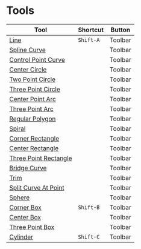# Tools

| Tool                                             | Shortcut  | Button  |
| --------------------------------------------------- | --------- | ------- |
| [Line](tool/line)                                   | `Shift-A` | Toolbar |
| [Spline Curve](tool/spline-curve)                   |           | Toolbar |
| [Control Point Curve](tool/control-point-curve)     |           | Toolbar |
| [Center Circle](tool/center-circle)                 |           | Toolbar |
| [Two Point Circle](tool/two-point-circle)           |           | Toolbar |
| [Three Point Circle](tool/three-point-circle)       |           | Toolbar |
| [Center Point Arc](tool/center-point-arc)           |           | Toolbar |
| [Three Point Arc](tool/three-point-arc)             |           | Toolbar |
| [Regular Polygon](tool/polygon)             |           | Toolbar |
| [Spiral](tool/spiral)                               |           | Toolbar |
| [Corner Rectangle](tool/corner-rectangle)           |           | Toolbar |
| [Center Rectangle](tool/center-rectangle)           |           | Toolbar |
| [Three Point Rectangle](tool/three-point-rectangle) |           | Toolbar |
| [Bridge Curve](sketch-edit/bridge)                  |           | Toolbar |
| [Trim](sketch-edit/trim)                            |           | Toolbar |
| [Split Curve At Point](sketch-edit/split-segment)   |           | Toolbar |
| [Sphere](tool/sphere)                               |           | Toolbar |
| [Corner Box](tool/corner-box)                       | `Shift-B` | Toolbar |
| [Center Box](tool/center-box)                       |           | Toolbar |
| [Three Point Box](tool/three-point-box)             |           | Toolbar |
| [Cylinder](tool/cylinder)                           | `Shift-C` | Toolbar |


